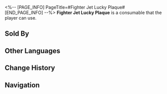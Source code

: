 <%-- [PAGE_INFO]
PageTitle=#Fighter Jet Lucky Plaque#
[END_PAGE_INFO] --%>
{{Consumable Infobox
|id          = 408205
|image       = Item Fighter Jet Lucky Plaque.png{{subst:void|<!--$UPLOAD:<<SpriteOutput/ItemFigures/408205.png>-<Item Fighter Jet Lucky Plaque.png>-<Consumable Icons>>-->}}
|type        = Energy Regen Consumables
|rarity      = 1
|effect      = Upon use, immediately recovers 2 Technique Points for the team.
|description = Xianzhou residents believe that if a starskiff can safely endure until retirement, it harbors auspicious energy within it. They create talismans using materials from such ships, seeking good fortune. These wooden plaques often have the inscription "Safe" on the front and "Departure" on the back.
|effectType  = 
|effectType2 = 
|effectType3 = 
|recipe      = 
|source1     = [[Oldies Depot]]
|source2     = 
|source3     = 
}}
{{Description|''"Lately, there have been more and more counterfeit goods. Some of these lucky plaques are completely shoddy! Look at this fake one, it has 'Reverent Departure' carved on the front and 'Respectful Entry' on the other side."''}}
'''Fighter Jet Lucky Plaque''' is a consumable that the player can use.

==Sold By==
{{Shop Availability}}

==Other Languages==
{{Other Languages
|en   = Fighter Jet Lucky Plaque
|zhs  = 斗舰福牌
|zht  = 鬥艦福牌
|ja   = 戦闘艦福牌
|ko   = 군함 행운패
|es   = Placa de la suerte de nave de combate
|fr   = Plaque porte-bonheur de vaisseau de combat
|ru   = Счастливая дощечка из истребителя
|th   = Fighter Jet Lucky Plaque
|vi   = Thẻ May Mắn Chiến Hạm
|de   = Kampfjet-Glückstafel
|id   = Fighter Jet Lucky Plaque
|pt   = Placa da Sorte de Jato de Combate
}}

==Change History==
{{Change History|1.3}}

==Navigation==
{{Consumable Navbox}}